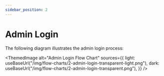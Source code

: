 ```yaml
---
sidebar_position: 2
---
```


# Admin Login


The following diagram illustrates the admin login process:

<ThemedImage
  alt="Admin Login Flow Chart"
  sources={{
    light: useBaseUrl("/img/flow-charts/2-admin-login-transparent-light.png"),
    dark: useBaseUrl("/img/flow-charts/2-admin-login-transparent.png"),
  }}
/>
